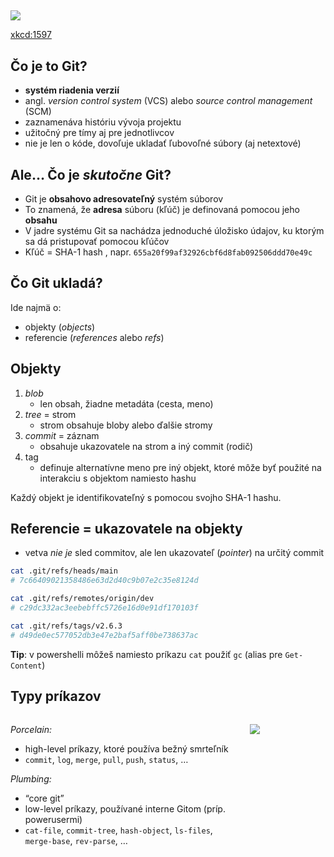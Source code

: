 ## 

::: {.center .width-030}
![](./assets/img/xkcd-1597-git.png)
:::

:::footer
[xkcd:1597](https://xkcd.com/1597/)
:::

## Čo je to Git?

- **systém riadenia verzií**
- angl. *version control system* (VCS) alebo *source control management* (SCM)
- zaznamenáva históriu vývoja projektu
- užitočný pre tímy aj pre jednotlivcov
- nie je len o kóde, dovoľuje ukladať ľubovoľné súbory (aj netextové)

## Ale... Čo je *skutočne* Git?

- Git je **obsahovo adresovateľný** systém súborov
- To znamená, že **adresa** súboru (kľúč) je definovaná pomocou jeho **obsahu**
- V jadre systému Git sa nachádza jednoduché úložisko údajov, ku ktorým sa dá pristupovať pomocou kľúčov
- Kľúč = SHA-1 hash , napr. `655a20f99af32926cbf6d8fab092506ddd70e49c`

## Čo Git ukladá?

Ide najmä o:

- objekty (*objects*)
- referencie (*references* alebo *refs*)

## Objekty

1. *blob*
    - len obsah, žiadne metadáta (cesta, meno)
2. *tree* = strom
    - strom obsahuje bloby alebo ďalšie stromy
3. *commit* = záznam
    - obsahuje ukazovatele na strom a iný commit (rodič)
4. tag
    - definuje alternatívne meno pre iný objekt, ktoré môže byť použité na interakciu s objektom namiesto hashu

Každý objekt je identifikovateľný s pomocou svojho SHA-1 hashu.

## Referencie = ukazovatele na objekty

- vetva *nie je* sled commitov, ale len ukazovateľ (*pointer*) na určitý commit

```bash
cat .git/refs/heads/main
# 7c66409021358486e63d2d40c9b07e2c35e8124d

cat .git/refs/remotes/origin/dev
# c29dc332ac3eebebffc5726e16d0e91df170103f

cat .git/refs/tags/v2.6.3
# d49de0ec577052db3e47e2baf5aff0be738637ac
```

::: {.fontsize-080}
**Tip**: v powershelli môžeš namiesto príkazu `cat` použiť `gc` (alias pre `Get-Content`)
:::

## Typy príkazov

::: {.columns}

::: {.column width="75%"}

*Porcelain:*

- high-level príkazy, ktoré používa bežný smrteľník
- `commit`, `log`, `merge`, `pull`, `push`, `status`, &hellip; 

*Plumbing:*

- "core git"
- low-level príkazy, používané interne Gitom (príp. powerusermi)
- `cat-file`, `commit-tree`, `hash-object`, `ls-files`, `merge-base`, `rev-parse`, &hellip;

:::

::: {.column width="25%"}
![](./assets/img/plumbing-porcelain.png)
:::

:::
